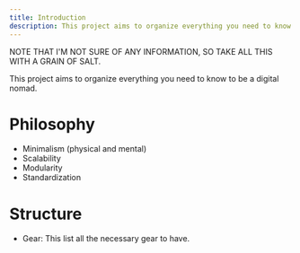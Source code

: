 ```yaml
---
title: Introduction
description: This project aims to organize everything you need to know to be a digital nomad
---
```


NOTE THAT I'M NOT SURE OF ANY INFORMATION, SO TAKE ALL THIS WITH A GRAIN OF SALT.

<div itemscope itemtype="https://schema.org/WebSite">
    <meta itemprop="url" content="https://digital-nomad-vademecum.com/"/>
    <meta itemprop="name" content="Digital Nomad Vademecum"/>
</div>

This project aims to organize everything you need to know to be a digital nomad.

# Philosophy

- Minimalism (physical and mental)
- Scalability
- Modularity
- Standardization

# Structure

- Gear: This list all the necessary gear to have.